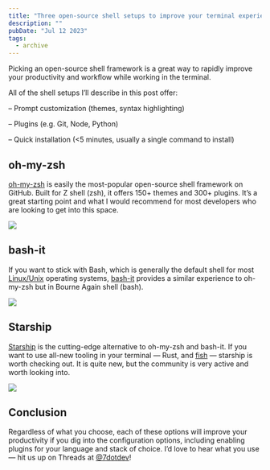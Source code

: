 ```yaml
---
title: "Three open-source shell setups to improve your terminal experience"
description: ""
pubDate: "Jul 12 2023"
tags:
  - archive
---
```


Picking an open-source shell framework is a great way to rapidly improve your productivity and workflow while working in the terminal.

All of the shell setups I’ll describe in this post offer:

– Prompt customization (themes, syntax highlighting)

– Plugins (e.g. Git, Node, Python)

– Quick installation (&lt;5 minutes, usually a single command to install)

## oh-my-zsh

[oh-my-zsh](https://ohmyz.sh) is easily the most-popular open-source shell framework on GitHub. Built for Z shell (zsh), it offers 150+ themes and 300+ plugins. It’s a great starting point and what I would recommend for most developers who are looking to get into this space.

![](https://cloud.githubusercontent.com/assets/2618447/6316862/70f58fb6-ba03-11e4-82c9-c083bf9a6574.png)

## bash-it

If you want to stick with Bash, which is generally the default shell for most [Linux/Unix](http://7.dev/tag/linux) operating systems, [bash-it](https://github.com/Bash-it/bash-it) provides a similar experience to oh-my-zsh but in Bourne Again shell (bash).

![](https://bash-it.github.io/bash-it/docs/images/modern-black.jpg)

## Starship

[Starship](https://github.com/starship/starship) is the cutting-edge alternative to oh-my-zsh and bash-it. If you want to use all-new tooling in your terminal — Rust, and [fish](https://fishshell.com) — starship is worth checking out. It is quite new, but the community is very active and worth looking into.

![](https://raw.githubusercontent.com/starship/starship/master/media/demo.gif)

## Conclusion

Regardless of what you choose, each of these options will improve your productivity if you dig into the configuration options, including enabling plugins for your language and stack of choice. I’d love to hear what you use — hit us up on Threads at [@7dotdev](https://www.threads.net/@7dotdev)!
